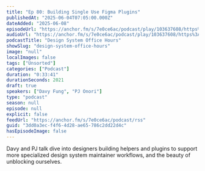 ```yaml
---
title: "Ep 80: Building Single Use Figma Plugins"
publishedAt: "2025-06-04T07:05:00.000Z"
dateAdded: "2025-06-08"
episodeUrl: "https://anchor.fm/s/7e0ce6ac/podcast/play/103637608/https%3A%2F%2Fd3ctxlq1ktw2nl.cloudfront.net%2Fstaging%2F2025-5-4%2Fdd157a92-d637-47f7-9bb6-1a28875bf173.mp3"
audioUrl: "https://anchor.fm/s/7e0ce6ac/podcast/play/103637608/https%3A%2F%2Fd3ctxlq1ktw2nl.cloudfront.net%2Fstaging%2F2025-5-4%2Fdd157a92-d637-47f7-9bb6-1a28875bf173.mp3"
podcastTitle: "Design System Office Hours"
showSlug: "design-system-office-hours"
image: "null"
localImages: false
tags: ["Unsorted"]
categories: ["Podcast"]
duration: "0:33:41"
durationSeconds: 2021
draft: true
speakers: ["Davy Fung", "PJ Onori"]
type: "podcast"
season: null
episode: null
explicit: false
feedUrl: "https://anchor.fm/s/7e0ce6ac/podcast/rss"
guid: "3dd0a3ec-f4f6-4d28-ae65-786c2dd22d4c"
hasEpisodeImage: false
---
```

Davy and PJ talk dive into designers building helpers and plugins to support more specialized design system maintainer workflows, and the beauty of unblocking ourselves.
